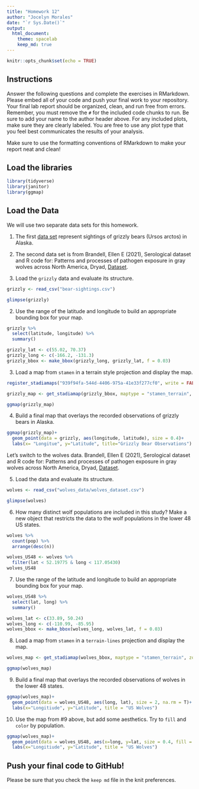 ```yaml
---
title: "Homework 12"
author: "Jocelyn Morales"
date: "`r Sys.Date()`"
output:
  html_document: 
    theme: spacelab
    keep_md: true
---
```


```r
knitr::opts_chunk$set(echo = TRUE)
```

## Instructions
Answer the following questions and complete the exercises in RMarkdown. Please embed all of your code and push your final work to your repository. Your final lab report should be organized, clean, and run free from errors. Remember, you must remove the `#` for the included code chunks to run. Be sure to add your name to the author header above. For any included plots, make sure they are clearly labeled. You are free to use any plot type that you feel best communicates the results of your analysis.  

Make sure to use the formatting conventions of RMarkdown to make your report neat and clean!  

## Load the libraries  
```r
library(tidyverse)
library(janitor)
library(ggmap)
``` 

## Load the Data
We will use two separate data sets for this homework.  

1. The first [data set](https://rcweb.dartmouth.edu/~f002d69/workshops/index_rspatial.html) represent sightings of grizzly bears (Ursos arctos) in Alaska.  

2. The second data set is from Brandell, Ellen E (2021), Serological dataset and R code for: Patterns and processes of pathogen exposure in gray wolves across North America, Dryad, [Dataset](https://doi.org/10.5061/dryad.5hqbzkh51).  

1. Load the `grizzly` data and evaluate its structure.  
```r
grizzly <- read_csv("bear-sightings.csv")
```

```r
glimpse(grizzly)
```

2. Use the range of the latitude and longitude to build an appropriate bounding box for your map. 
```r
grizzly %>% 
  select(latitude, longitude) %>% 
  summary()
```
```r
grizzly_lat <- c(55.02, 70.37)
grizzly_long <- c(-166.2, -131.3)
grizzly_bbox <- make_bbox(grizzly_long, grizzly_lat, f = 0.03)
```

3. Load a map from `stamen` in a terrain style projection and display the map.  
```r
register_stadiamaps("939f94fa-544d-4406-975a-41e33f277cf0", write = FALSE)
```

```r
grizzly_map <- get_stadiamap(grizzly_bbox, maptype = "stamen_terrain", zoom = 7)
```

```r
ggmap(grizzly_map)
```

4. Build a final map that overlays the recorded observations of grizzly bears in Alaska.  
```r
ggmap(grizzly_map)+
  geom_point(data = grizzly, aes(longitude, latitude), size = 0.4)+
  labs(x= "Longitue", y="Latitude", title="Grizzly Bear Observations")
```

Let's switch to the wolves data. Brandell, Ellen E (2021), Serological dataset and R code for: Patterns and processes of pathogen exposure in gray wolves across North America, Dryad, [Dataset](https://doi.org/10.5061/dryad.5hqbzkh51).  

5. Load the data and evaluate its structure.  
```r
wolves <- read_csv("wolves_data/wolves_dataset.csv")
```

```r
glimpse(wolves)
```

6. How many distinct wolf populations are included in this study? Make a new object that restricts the data to the wolf populations in the lower 48 US states.  
```r
wolves %>% 
  count(pop) %>% 
  arrange(desc(n))
```

```r
wolves_US48 <- wolves %>% 
  filter(lat < 52.19775 & long < 117.05430)
wolves_US48
```

7. Use the range of the latitude and longitude to build an appropriate bounding box for your map. 
```r
wolves_US48 %>% 
  select(lat, long) %>% 
  summary()
```
```r
wolves_lat <- c(33.89, 50.24)
wolves_long <- c(-110.99, -85.95)
wolves_bbox <- make_bbox(wolves_long, wolves_lat, f = 0.03)
```

8.  Load a map from `stamen` in a `terrain-lines` projection and display the map.  
```r
wolves_map <- get_stadiamap(wolves_bbox, maptype = "stamen_terrain", zoom = 7)
```

```r
ggmap(wolves_map)
```

9. Build a final map that overlays the recorded observations of wolves in the lower 48 states.  
```r
ggmap(wolves_map)+
  geom_point(data = wolves_US48, aes(long, lat), size = 2, na.rm = T)+
  labs(x="Longitiude", y="Latitude", title = "US Wolves")
```

10. Use the map from #9 above, but add some aesthetics. Try to `fill` and `color` by population. 
```r
ggmap(wolves_map)+
  geom_point(data = wolves_US48, aes(x=long, y=lat, size = 0.4, fill = pop, color = pop))+
  labs(x="Longitiude", y="Latitude", title = "US Wolves") 
```

## Push your final code to GitHub!
Please be sure that you check the `keep md` file in the knit preferences. 